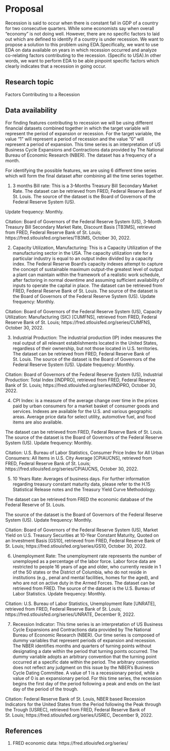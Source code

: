 # Proposal
 
 Recession is said to occur when there is constant fall in GDP of a country for two consecutive quarters. While some economists say when overall "economy" is not doing well. However, there are no specific factors to laid out which are defined to identify if a country is under recession. We want to propose a solution to this problem using EDA.Specifically, we want to use EDA on data available on years in which recession occurred and analyze co-relating factors contributing to the recession. (Specific to USA).In other words, we want to perform EDA to be able pinpoint specific factors which clearly indicates that a recession in going occur.
 
## Research topic

Factors Contributing to a Recession


## Data availability

For finding features contributing to recession we will be using different financial datasets combined together in which the target variable will represent the period of expansion or recession. For the target variable, the value “1” will represent a period of recession and the value “0” will represent a period of expansion. This time series is an interpretation of US Business Cycle Expansions and Contractions data provided by The National Bureau of Economic Research (NBER). The dataset has a frequency of a month. 

For identifying the possible features, we are using 6 different time series which will form the final dataset after combining all the time series together.

1. 3 months Bill rate: This is a 3-Months Treasury Bill Secondary Market Rate.
The dataset can be retrieved from FRED, Federal Reserve Bank of St. Louis.
The source of the dataset is the Board of Governors of the Federal Reserve System (US).

Update frequency: Monthly.

Citation: Board of Governors of the Federal Reserve System (US), 3-Month Treasury Bill Secondary Market Rate, Discount Basis [TB3MS], retrieved from FRED, Federal Reserve Bank of St. Louis; https://fred.stlouisfed.org/series/TB3MS, October 30, 2022.

2. Capacity Utilization, Manufacturing: This is a Capacity Utilization of the manufacturing sector in the USA. 
The capacity utilization rate for a particular industry is equal to an output index divided by a capacity index. The Federal Reserve Board's capacity indexes attempt to capture the concept of sustainable maximum output-the greatest level of output a plant can maintain within the framework of a realistic work schedule, after factoring in normal downtime and assuming sufficient availability of inputs to operate the capital in place.
The dataset can be retrieved from  FRED, Federal Reserve Bank of St. Louis.
The source of the dataset is the Board of Governors of the Federal Reserve System (US).
Update frequency: Monthly.

Citation: Board of Governors of the Federal Reserve System (US), Capacity Utilization: Manufacturing (SIC) [CUMFNS], retrieved from FRED, Federal Reserve Bank of St. Louis; https://fred.stlouisfed.org/series/CUMFNS, October 30, 2022.

3. Industrial Production: The industrial production (IP) index measures the real output of all relevant establishments located in the United States, regardless of their ownership, but not those located in U.S. territories.
The dataset can be retrieved from FRED,  Federal Reserve Bank of St. Louis.
The source of the dataset is the Board of Governors of the Federal Reserve System (US).
Update frequency: Monthly.

Citation: Board of Governors of the Federal Reserve System (US), Industrial Production: Total Index [INDPRO], retrieved from FRED, Federal Reserve Bank of St. Louis; https://fred.stlouisfed.org/series/INDPRO, October 30, 2022.

4. CPI Index: is a measure of the average change over time in the prices paid by urban consumers for a market basket of consumer goods and services. Indexes are available for the U.S. and various geographic areas. Average price data for select utility, automotive fuel, and food items are also available.

The dataset can be retrieved from FRED, Federal Reserve Bank of St. Louis.
The source of the dataset is the Board of Governors of the Federal Reserve System (US).
Update frequency: Monthly.

Citation: U.S. Bureau of Labor Statistics, Consumer Price Index for All Urban Consumers: All Items in U.S. City Average [CPIAUCNS], retrieved from FRED, Federal Reserve Bank of St. Louis; https://fred.stlouisfed.org/series/CPIAUCNS, October 30, 2022.

5. 10 Years Rate: Averages of business days. For further information regarding treasury constant maturity data, please refer to the H.15 Statistical Release notes and the Treasury Yield Curve Methodology.

The dataset can be retrieved from FRED the economic database of the Federal Reserve of St. Louis.

The source of the dataset is the Board of Governors of the Federal Reserve System (US).
Update frequency: Monthly.

Citation: Board of Governors of the Federal Reserve System (US), Market Yield on U.S. Treasury Securities at 10-Year Constant Maturity, Quoted on an Investment Basis [GS10], retrieved from FRED, Federal Reserve Bank of St. Louis; https://fred.stlouisfed.org/series/GS10, October 30, 2022.


6. Unemployment Rate: The unemployment rate represents the number of unemployed as a percentage of the labor force. Labor force data are restricted to people 16 years of age and older, who currently reside in 1 of the 50 states or the District of Columbia, who do not reside in institutions (e.g., penal and mental facilities, homes for the aged), and who are not on active duty in the Armed Forces.
The dataset can be retrieved from FRED.
The source of the dataset is the U.S. Bureau of Labor Statistics.
Update frequency: Monthly.

Citation: U.S. Bureau of Labor Statistics, Unemployment Rate [UNRATE], retrieved from FRED, Federal Reserve Bank of St. Louis; https://fred.stlouisfed.org/series/UNRATE, December 9, 2022.

7. Recession Indicator: This time series is an interpretation of US Business Cycle Expansions and Contractions data provided by The National Bureau of Economic Research (NBER). Our time series is composed of dummy variables that represent periods of expansion and recession. The NBER identifies months and quarters of turning points without designating a date within the period that turning points occurred. The dummy variable adopts an arbitrary convention that the turning point occurred at a specific date within the period. The arbitrary convention does not reflect any judgment on this issue by the NBER's Business Cycle Dating Committee. A value of 1 is a recessionary period, while a value of 0 is an expansionary period. For this time series, the recession begins the first day of the period following a peak and ends on the last day of the period of the trough.

Citation: 
Federal Reserve Bank of St. Louis, NBER based Recession Indicators for the United States from the Period following the Peak through the Trough [USREC], retrieved from FRED, Federal Reserve Bank of St. Louis; https://fred.stlouisfed.org/series/USREC, December 9, 2022.

## References
1. FRED economic data: https://fred.stlouisfed.org/series/
